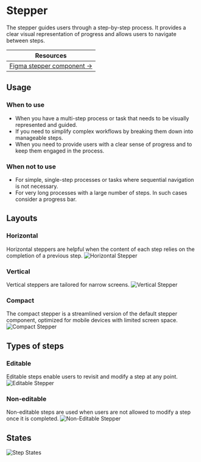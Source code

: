 

<Meta of={StepperStories} />

# Stepper
The stepper guides users through a step-by-step process. It provides a clear visual representation of progress and allows users to navigate between steps.

| Resources                                                                                                                                          |
|----------------------------------------------------------------------------------------------------------------------------------------------------|
| [Figma stepper component →](https://www.figma.com/design/zPvPwPgb4EsYFXKC2nhzSG/Infineon-DDS-%7C-Main?node-id=17858-11227) |

## Usage

### When to use
- When you have a multi-step process or task that needs to be visually represented and guided.
- If you need to simplify complex workflows by breaking them down into manageable steps.
- When you need to provide users with a clear sense of progress and to keep them engaged in the process.

### When not to use
- For simple, single-step processes or tasks where sequential navigation is not necessary.
- For very long processes with a large number of steps. In such cases consider a progress bar.


## Layouts

### Horizontal
Horizontal steppers are helpful when the content of each step relies on the completion of a previous step.
<img src={StepperEditable} alt="Horizontal Stepper" />

### Vertical
Vertical steppers are tailored for narrow screens.
<img src={StepperVertical} alt="Vertical Stepper" />

### Compact
The compact stepper is a streamlined version of the default stepper component, optimized for mobile devices with limited screen space.
<img src={StepperCompact} alt="Compact Stepper" />

## Types of steps

### Editable
Editable steps enable users to revisit and modify a step at any point.
<img src={StepperEditable} alt="Editable Stepper" />

### Non-editable
Non-editable steps are used when users are not allowed to modify a step once it is completed.
<img src={StepperNonEditable} alt="Non-Editable Stepper" />


## States
<img src={StepperStepsStates} alt="Step States" />
